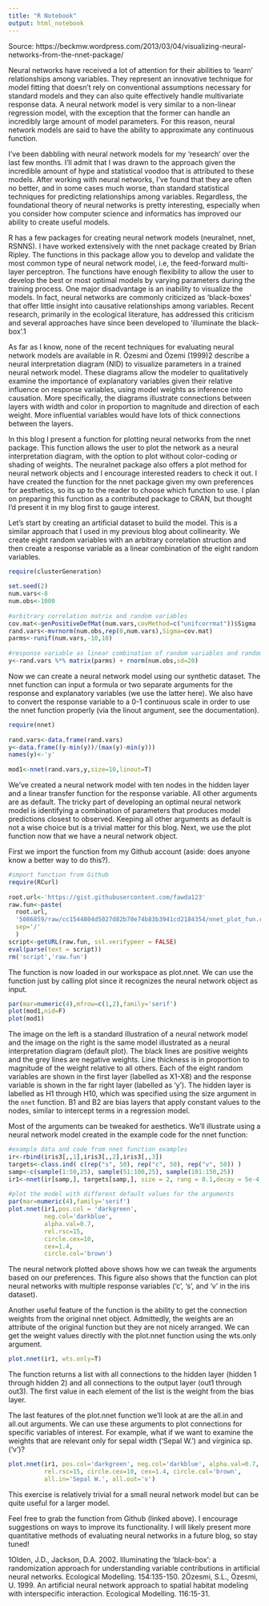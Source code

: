 ```yaml
---
title: "R Notebook"
output: html_notebook
---
```


Source: https://beckmw.wordpress.com/2013/03/04/visualizing-neural-networks-from-the-nnet-package/

Neural networks have received a lot of attention for their abilities to ‘learn’ relationships among variables. They represent an innovative technique for model fitting that doesn’t rely on conventional assumptions necessary for standard models and they can also quite effectively handle multivariate response data. A neural network model is very similar to a non-linear regression model, with the exception that the former can handle an incredibly large amount of model parameters. For this reason, neural network models are said to have the ability to approximate any continuous function.

I’ve been dabbling with neural network models for my ‘research’ over the last few months. I’ll admit that I was drawn to the approach given the incredible amount of hype and statistical voodoo that is attributed to these models. After working with neural networks, I’ve found that they are often no better, and in some cases much worse, than standard statistical techniques for predicting relationships among variables. Regardless, the foundational theory of neural networks is pretty interesting, especially when you consider how computer science and informatics has improved our ability to create useful models.

R has a few packages for creating neural network models (neuralnet, nnet, RSNNS). I have worked extensively with the nnet package created by Brian Ripley. The functions in this package allow you to develop and validate the most common type of neural network model, i.e, the feed-forward multi-layer perceptron. The functions have enough flexibility to allow the user to develop the best or most optimal models by varying parameters during the training process. One major disadvantage is an inability to visualize the models. In fact, neural networks are commonly criticized as ‘black-boxes’ that offer little insight into causative relationships among variables. Recent research, primarily in the ecological literature, has addressed this criticism and several approaches have since been developed to ‘illuminate the black-box’.1

As far as I know, none of the recent techniques for evaluating neural network models are available in R. Özesmi and Özemi (1999)2 describe a neural interpretation diagram (NID) to visualize parameters in a trained neural network model. These diagrams allow the modeler to qualitatively examine the importance of explanatory variables given their relative influence on response variables, using model weights as inference into causation. More specifically, the diagrams illustrate connections between layers with width and color in proportion to magnitude and direction of each weight. More influential variables would have lots of thick connections between the layers.

In this blog I present a function for plotting neural networks from the nnet package. This function allows the user to plot the network as a neural interpretation diagram, with the option to plot without color-coding or shading of weights. The neuralnet package also offers a plot method for neural network objects and I encourage interested readers to check it out. I have created the function for the nnet package given my own preferences for aesthetics, so its up to the reader to choose which function to use. I plan on preparing this function as a contributed package to CRAN, but thought I’d present it in my blog first to gauge interest.

Let’s start by creating an artificial dataset to build the model. This is a similar approach that I used in my previous blog about collinearity. We create eight random variables with an arbitrary correlation struction and then create a response variable as a linear combination of the eight random variables.

```r
require(clusterGeneration)
 
set.seed(2)
num.vars<-8
num.obs<-1000
 
#arbitrary correlation matrix and random variables
cov.mat<-genPositiveDefMat(num.vars,covMethod=c("unifcorrmat"))$Sigma
rand.vars<-mvrnorm(num.obs,rep(0,num.vars),Sigma=cov.mat)
parms<-runif(num.vars,-10,10)
 
#response variable as linear combination of random variables and random error term
y<-rand.vars %*% matrix(parms) + rnorm(num.obs,sd=20)
```

Now we can create a neural network model using our synthetic dataset. The nnet function can input a formula or two separate arguments for the response and explanatory variables (we use the latter here). We also have to convert the response variable to a 0-1 continuous scale in order to use the nnet function properly (via the linout argument, see the documentation).


```r
require(nnet)
 
rand.vars<-data.frame(rand.vars)
y<-data.frame((y-min(y))/(max(y)-min(y)))
names(y)<-'y'
 
mod1<-nnet(rand.vars,y,size=10,linout=T)
```
We’ve created a neural network model with ten nodes in the hidden layer and a linear transfer function for the response variable. All other arguments are as default. The tricky part of developing an optimal neural network model is identifying a combination of parameters that produces model predictions closest to observed. Keeping all other arguments as default is not a wise choice but is a trivial matter for this blog. Next, we use the plot function now that we have a neural network object.

First we import the function from my Github account (aside: does anyone know a better way to do this?).


```r
#import function from Github
require(RCurl)
 
root.url<-'https://gist.githubusercontent.com/fawda123'
raw.fun<-paste(
  root.url,
  '5086859/raw/cc1544804d5027d82b70e74b83b3941cd2184354/nnet_plot_fun.r',
  sep='/'
  )
script<-getURL(raw.fun, ssl.verifypeer = FALSE)
eval(parse(text = script))
rm('script','raw.fun')
```

The function is now loaded in our workspace as plot.nnet. We can use the function just by calling plot since it recognizes the neural network object as input.

```r
par(mar=numeric(4),mfrow=c(1,2),family='serif')
plot(mod1,nid=F)
plot(mod1)
```

The image on the left is a standard illustration of a neural network model and the image on the right is the same model illustrated as a neural interpretation diagram (default plot). The black lines are positive weights and the grey lines are negative weights. Line thickness is in proportion to magnitude of the weight relative to all others. Each of the eight random variables are shown in the first layer (labelled as X1-X8) and the response variable is shown in the far right layer (labelled as ‘y’). The hidden layer is labelled as H1 through H10, which was specified using the size argument in the `nnet` function. B1 and B2 are bias layers that apply constant values to the nodes, similar to intercept terms in a regression model.


Most of the arguments can be tweaked for aesthetics. We’ll illustrate using a neural network model created in the example code for the nnet function:

```r
#example data and code from nnet function examples
ir<-rbind(iris3[,,1],iris3[,,2],iris3[,,3])
targets<-class.ind( c(rep("s", 50), rep("c", 50), rep("v", 50)) )
samp<-c(sample(1:50,25), sample(51:100,25), sample(101:150,25))
ir1<-nnet(ir[samp,], targets[samp,], size = 2, rang = 0.1,decay = 5e-4, maxit = 200)
 
#plot the model with different default values for the arguments
par(mar=numeric(4),family='serif')
plot.nnet(ir1,pos.col = 'darkgreen', 
          neg.col='darkblue', 
          alpha.val=0.7, 
          rel.rsc=15, 
          circle.cex=10, 
          cex=1.4,    
          circle.col='brown')
```

The neural network plotted above shows how we can tweak the arguments based on our preferences. This figure also shows that the function can plot neural networks with multiple response variables (‘c’, ‘s’, and ‘v’ in the iris dataset).

Another useful feature of the function is the ability to get the connection weights from the original nnet object. Admittedly, the weights are an attribute of the original function but they are not nicely arranged. We can get the weight values directly with the plot.nnet function using the wts.only argument.

```r
plot.nnet(ir1, wts.only=T)
```

The function returns a list with all connections to the hidden layer (hidden 1 through hidden 2) and all connections to the output layer (out1 through out3). The first value in each element of the list is the weight from the bias layer.

The last features of the plot.nnet function we’ll look at are the all.in and all.out arguments. We can use these arguments to plot connections for specific variables of interest. For example, what if we want to examine the weights that are relevant only for sepal width (‘Sepal W.’) and virginica sp. (‘v’)?

```r
plot.nnet(ir1, pos.col='darkgreen', neg.col='darkblue', alpha.val=0.7, 
          rel.rsc=15, circle.cex=10, cex=1.4, circle.col='brown', 
          all.in='Sepal W.', all.out='v')
```

This exercise is relatively trivial for a small neural network model but can be quite useful for a larger model.

Feel free to grab the function from Github (linked above). I encourage suggestions on ways to improve its functionality. I will likely present more quantitative methods of evaluating neural networks in a future blog, so stay tuned!

1Olden, J.D., Jackson, D.A. 2002. Illuminating the ‘black-box’: a randomization approach for understanding variable contributions in artificial neural networks. Ecological Modelling. 154:135-150.
2Özesmi, S.L., Özesmi, U. 1999. An artificial neural network approach to spatial habitat modeling with interspecific interaction. Ecological Modelling. 116:15-31.
